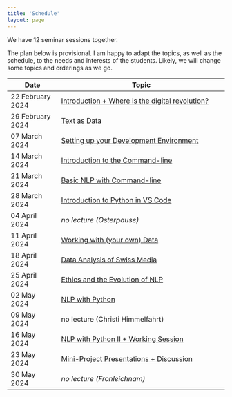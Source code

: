 ```yaml
---
title: 'Schedule'
layout: page
---
```


We have 12 seminar sessions together.

The plan below is provisional. I am happy to adapt the topics, as well as the schedule, to the needs and interests of the students. Likely, we will change some topics and orderings as we go.

| Date             | Topic                                                                                                                |
|-----------------|-------------------------------------------------------|
| 22 February 2024 | [Introduction + Where is the digital revolution?](lectures.html#week-1-introduction-where-is-the-digital-revolution) |
| 29 February 2024 | [Text as Data](lectures.html#week-2-text-as-data)                                                                    |
| 07 March 2024    | [Setting up your Development Environment](lectures.html#week-3-setting-up-your-development-environment)              |
| 14 March 2024    | [Introduction to the Command-line](lectures.html#week-4-introduction-to-the-command-line)                            |
| 21 March 2024    | [Basic NLP with Command-line](lectures.html#week-5-basic-nlp-with-command-line)                                      |
| 28 March 2024    | [Introduction to Python in VS Code](lectures.html#week-6-introduction-to-python-in-vs-code)                          |
| 04 April 2024    | *no lecture (Osterpause)*                                                                                            |
| 11 April 2024    | [Working with (your own) Data](lectures.html#week-7-working-with-data)                                               |
| 18 April 2024    | [Data Analysis of Swiss Media](lectures.html#week-8-data-analysis-of-swiss-media)                                    |
| 25 April 2024    | [Ethics and the Evolution of NLP](lectures.html#week-9-ethics-and-the-evolution-of-nlp)                              |
| 02 May 2024      | [NLP with Python](lectures.html#week-10-nlp-with-python)                                                             |
| 09 May 2024      | no lecture (Christi Himmelfahrt)                                                                                     |
| 16 May 2024      | [NLP with Python II + Working Session](lectures.html#week-11-nlp-with-python-ii-working-session)                     |
| 23 May 2024      | [Mini-Project Presentations + Discussion](lectures.html#week-13-mini-project-presentations-discussion)               |
| 30 May 2024      | *no lecture (Fronleichnam)*                                                                                          |